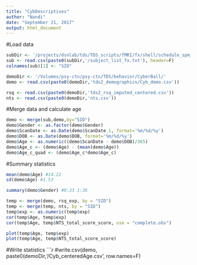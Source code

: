 ```yaml
---
title: "CybDescriptives"
author: "Nandi"
date: "September 21, 2017"
output: html_document
---
```


#Load data
```r
subDir <- '/projects/dsnlab/tds/TDS_scripts/fMRI/fx/shell/schedule_spm_jobs/cyb/tds2'
sub <- read.csv(paste0(subDir,'/subject_list_fx.txt'), header=F)
colnames(sub)[1] <- "SID"

demoDir <- '/Volumes/psy-ctn/psy-ctn/TDS/behavior/CyberBall/'
demo <- read.csv(paste0(demoDir,'tds2_demographics/Cyb_demo.csv'))

rsq <- read.csv(paste0(demoDir,'tds2_rsq_imputed_centered.csv'))
nts <- read.csv(paste0(demoDir,'nts.csv'))

```

#Merge data and calculate age
```r
demo <- merge(sub,demo,by="SID")
demo$Gender <- as.factor(demo$Gender)
demo$ScanDate <- as.Date(demo$ScanDate.1, format='%m/%d/%y')
demo$DOB <- as.Date(demo$DOB, format='%m/%d/%y')
demo$Age <- as.numeric((demo$ScanDate - demo$DOB)/365)
demo$Age_c <- (demo$Age) - (mean(demo$Age))
demo$Age_c_quad <- (demo$Age_c*demo$Age_c)
```

#Summary statistics
```r
mean(demo$Age) #14.22 
sd(demo$Age) #1.53

summary(demo$Gender) #0:33 1:36

temp <- merge(demo, rsq_exp, by = "SID")
temp <- merge(temp, nts, by = "SID")
temp$exp <- as.numeric(temp$exp)
cor(temp$Age, temp$exp)
cor(temp$Age, temp$NTS_total_score_score, use = "complete.obs")

plot(temp$Age, temp$exp)
plot(temp$Age, temp$NTS_total_score_score)

```

#Write statistics
```r
#write.csv(demo, paste0(demoDir,'/Cyb_centeredAge.csv', row.names=F)
